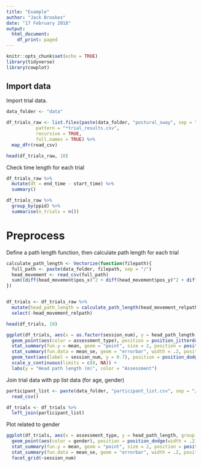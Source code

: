 ```yaml
---
title: "Example"
author: "Jack Brookes"
date: "17 February 2018"
output: 
  html_document:
    df_print: paged
---
```


```r
knitr::opts_chunk$set(echo = TRUE)
library(tidyverse)
library(cowplot)
```


## Import data

Import trial data.
```r

data_folder <- "data"

df_trials_raw <- list.files(paste(data_folder, "postural_sway", sep = "/"),
           pattern = "*trial_results.csv",
           recursive = TRUE,
           full.names = TRUE) %>% 
  map_dfr(read_csv)

head(df_trials_raw, 10)
```

Check time length for each trial

```r
df_trials_raw %>% 
  mutate(dt = end_time - start_time) %>% 
  summary()

df_trials_raw %>% 
  group_by(ppid) %>% 
  summarise(n_trials = n())
```



# Preprocess

Define a path length function, then calculate path length for each trial
```r

calculate_path_length <- Vectorize(function(filepath){
  full_path <- paste(data_folder, filepath, sep = "/")
  head_movement <- read_csv(full_path)
  sum((diff(head_movement$pos_x)^2 + diff(head_movement$pos_y)^2 + diff(head_movement$pos_z)^2)^0.5)
})


df_trials <- df_trials_raw %>% 
  mutate(head_path_length = calculate_path_length(head_movement_relpath)) %>% 
  select(-head_movement_relpath)

head(df_trials, 10)

```

```r
ggplot(df_trials, aes(x = as.factor(session_num), y = head_path_length, group = assessment_type)) + 
  geom_point(aes(color = assessment_type), position = position_jitterdodge(jitter.width = 0.2, dodge.width = 0.35), alpha = .1) + 
  stat_summary(fun.y = mean, geom = "point", size = 2, position = position_dodge(width = 0.35)) + 
  stat_summary(fun.data = mean_se, geom = "errorbar", width = .2, position = position_dodge(width = 0.35)) + 
  geom_text(aes(label = session_num, y = 0.7), position = position_dodge(width = 0.35)) + 
  scale_y_continuous(limits = c(0, NA)) + 
  labs(y = "Head path length (m)", color = "Assessment")
```


Join trial data with pp list data (for age, gender)

```r

participant_list <- paste(data_folder, "participant_list.csv", sep = "/") %>% 
  read_csv()

df_trials <- df_trials %>% 
  left_join(participant_list)
```


Plot related to gender

```r

ggplot(df_trials, aes(x = assessment_type, y = head_path_length, group = gender)) + 
  geom_point(aes(color = gender), position = position_dodge(width = .2), alpha = .5) + 
  stat_summary(fun.y = mean, geom = "point", size = 2, position = position_dodge(width = .2)) +  
  stat_summary(fun.data = mean_se, geom = "errorbar", width = .2, position = position_dodge(width = .2)) +
  facet_grid(~session_num)

```




